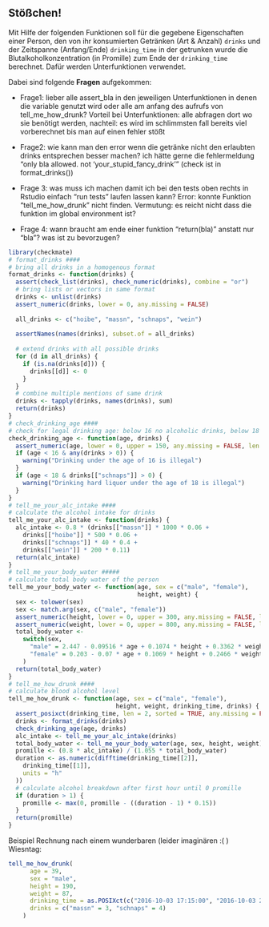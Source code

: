## Stößchen!

Mit Hilfe der folgenden Funktionen soll für die gegebene Eigenschaften einer Person, den von ihr konsumierten Getränken (Art & Anzahl) `drinks`  und der Zeitspanne (Anfang/Ende) `drinking_time` in der getrunken wurde die Blutalkoholkonzentration (in Promille) zum Ende der `drinking_time` berechnet.
Dafür werden Unterfunktionen verwendet.


Dabei sind folgende **Fragen** aufgekommen:


* Frage1: lieber alle assert_bla in den jeweiligen Unterfunktionen in denen die
 variable genutzt wird oder alle am anfang des aufrufs von tell_me_how_drunk?
 Vorteil bei Unterfunktionen: alle abfragen dort wo sie benötigt werden,
 nachteil: es wird im schlimmsten fall bereits viel vorberechnet bis man auf
 einen fehler stößt

* Frage2: wie kann man den error wenn die getränke nicht den erlaubten drinks
 entsprechen besser machen? ich hätte gerne die fehlermeldung "only bla allowed.
 not 'your_stupid_fancy_drink'" (check ist in format_drinks())

* Frage 3: was muss ich machen damit ich bei den tests oben rechts in Rstudio
 einfach "run tests" laufen lassen kann? Error: konnte Funktion
 "tell_me_how_drunk" nicht finden. Vermutung: es reicht nicht dass die funktion
 im global environment ist?

* Frage 4: wann braucht am ende einer funktion "return(bla)" anstatt nur "bla"?
was ist zu bevorzugen?


```r
library(checkmate)
# format_drinks ####
# bring all drinks in a homogenous format
format_drinks <- function(drinks) {
  assert(check_list(drinks), check_numeric(drinks), combine = "or")
  # bring lists or vectors in same format
  drinks <- unlist(drinks)
  assert_numeric(drinks, lower = 0, any.missing = FALSE)
 
  all_drinks <- c("hoibe", "massn", "schnaps", "wein")
  
  assertNames(names(drinks), subset.of = all_drinks)
 
  # extend drinks with all possible drinks
  for (d in all_drinks) {
    if (is.na(drinks[d])) {
      drinks[[d]] <- 0
    }
  }
  # combine multiple mentions of same drink
  drinks <- tapply(drinks, names(drinks), sum)
  return(drinks)
}
# check_drinking_age ####
# check for legal drinking age: below 16 no alcoholic drinks, below 18 no liquor
check_drinking_age <- function(age, drinks) {
  assert_numeric(age, lower = 0, upper = 150, any.missing = FALSE, len = 1)
  if (age < 16 & any(drinks > 0)) {
    warning("Drinking under the age of 16 is illegal")
  }
  if (age < 18 & drinks[["schnaps"]] > 0) {
    warning("Drinking hard liquor under the age of 18 is illegal")
  }
}
# tell_me_your_alc_intake ####
# calculate the alcohol intake for drinks
tell_me_your_alc_intake <- function(drinks) {
  alc_intake <- 0.8 * (drinks[["massn"]] * 1000 * 0.06 +
    drinks[["hoibe"]] * 500 * 0.06 +
    drinks[["schnaps"]] * 40 * 0.4 +
    drinks[["wein"]] * 200 * 0.11)
  return(alc_intake)
}
# tell_me_your_body_water #####
# calculate total body water of the person
tell_me_your_body_water <- function(age, sex = c("male", "female"),
                                    height, weight) {
  sex <- tolower(sex)
  sex <- match.arg(sex, c("male", "female"))
  assert_numeric(height, lower = 0, upper = 300, any.missing = FALSE, len = 1)
  assert_numeric(weight, lower = 0, upper = 800, any.missing = FALSE, len = 1)
  total_body_water <-
    switch(sex,
      "male" = 2.447 - 0.09516 * age + 0.1074 * height + 0.3362 * weight,
      "female" = 0.203 - 0.07 * age + 0.1069 * height + 0.2466 * weight
    )
  return(total_body_water)
}
# tell_me_how_drunk ####
# calculate blood alcohol level
tell_me_how_drunk <- function(age, sex = c("male", "female"),
                              height, weight, drinking_time, drinks) {
  assert_posixct(drinking_time, len = 2, sorted = TRUE, any.missing = FALSE)
  drinks <- format_drinks(drinks)
  check_drinking_age(age, drinks)
  alc_intake <- tell_me_your_alc_intake(drinks)
  total_body_water <- tell_me_your_body_water(age, sex, height, weight)
  promille <- (0.8 * alc_intake) / (1.055 * total_body_water)
  duration <- as.numeric(difftime(drinking_time[[2]],
    drinking_time[[1]],
    units = "h"
  ))
  # calculate alcohol breakdown after first hour until 0 promille
  if (duration > 1) {
    promille <- max(0, promille - ((duration - 1) * 0.15))
  }
  return(promille)
}
```




Beispiel Rechnung nach einem wunderbaren (leider imaginären :( ) Wiesntag:
```r
tell_me_how_drunk(
      age = 39,
      sex = "male",
      height = 190,
      weight = 87,
      drinking_time = as.POSIXct(c("2016-10-03 17:15:00", "2016-10-03 22:55:00")),
      drinks = c("massn" = 3, "schnaps" = 4)
    )
```